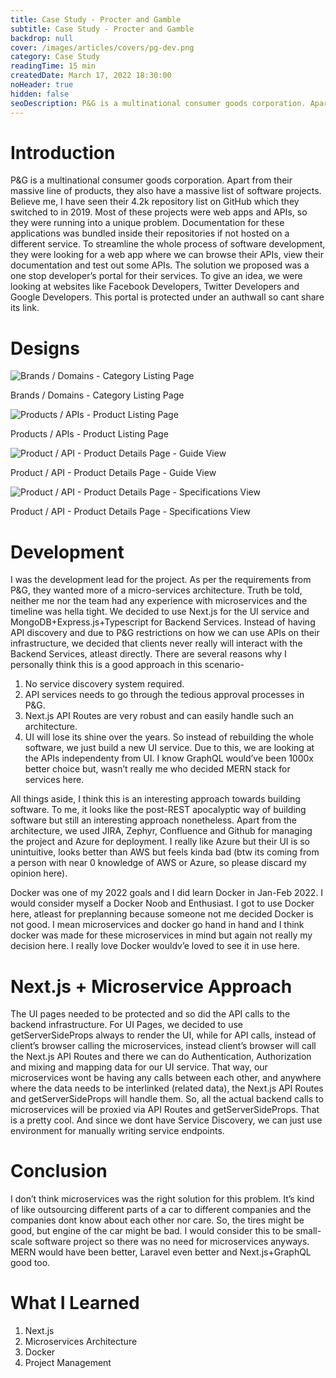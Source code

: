 ```yaml
---
title: Case Study - Procter and Gamble
subtitle: Case Study - Procter and Gamble
backdrop: null
cover: /images/articles/covers/pg-dev.png
category: Case Study
readingTime: 15 min
createdDate: March 17, 2022 18:30:00
noHeader: true
hidden: false
seoDescription: P&G is a multinational consumer goods corporation. Apart from their massive line of products, they also have a massive list of software projects. Believe me, I have seen their 4.2k repository list on GitHub which they switched to in 2019. Most of these projects were web apps and APIs, so they were running into a unique problem. Documentation for these applications was bundled inside their repositories if not hosted on a different service. To streamline the whole process of software development, they were looking for a web app where we can browse their APIs, view their documentation and test out some APIs. The solution we proposed was a one stop developer’s portal for their services.
---
```


# Introduction

P&G is a multinational consumer goods corporation. Apart from their massive line of products, they also have a massive list of software projects. Believe me, I have seen their 4.2k repository list on GitHub which they switched to in 2019. Most of these projects were web apps and APIs, so they were running into a unique problem. Documentation for these applications was bundled inside their repositories if not hosted on a different service. To streamline the whole process of software development, they were looking for a web app where we can browse their APIs, view their documentation and test out some APIs. The solution we proposed was a one stop developer’s portal for their services. To give an idea, we were looking at websites like Facebook Developers, Twitter Developers and Google Developers. This portal is protected under an authwall so cant share its link.

# Designs

![Brands / Domains - Category Listing Page](/images/articles/images/pg-clp.png)

<div className="image-heading">Brands / Domains - Category Listing Page</div>

![Products / APIs - Product Listing Page](/images/articles/images/pg-plp.png)

<div className="image-heading">Products / APIs - Product Listing Page</div>

![Product / API - Product Details Page - Guide View](/images/articles/images/pg-pdp-1.png)

<div className="image-heading">
  Product / API - Product Details Page - Guide View
</div>

![Product / API - Product Details Page - Specifications View](/images/articles/images/pg-pdp-2.png)

<div className="image-heading">
  Product / API - Product Details Page - Specifications View
</div>

# Development

I was the development lead for the project. As per the requirements from P&G, they wanted more of a micro-services architecture. Truth be told, neither me nor the team had any experience with microservices and the timeline was hella tight. We decided to use Next.js for the UI service and MongoDB+Express.js+Typescript for Backend Services. Instead of having API discovery and due to P&G restrictions on how we can use APIs on their infrastructure, we decided that clients never really will interact with the Backend Services, atleast directly. There are several reasons why I personally think this is a good approach in this scenario-

1. No service discovery system required.
2. API services needs to go through the tedious approval processes in P&G.
3. Next.js API Routes are very robust and can easily handle such an architecture.
4. UI will lose its shine over the years. So instead of rebuilding the whole software, we just build a new UI service. Due to this, we are looking at the APIs independenty from UI. I know GraphQL would’ve been 1000x better choice but, wasn’t really me who decided MERN stack for services here.

All things aside, I think this is an interesting approach towards building software. To me, it looks like the post-REST apocalyptic way of building software but still an interesting approach nonetheless. Apart from the architecture, we used JIRA, Zephyr, Confluence and Github for managing the project and Azure for deployment. I really like Azure but their UI is so unintuitive, looks better than AWS but feels kinda bad (btw its coming from a person with near 0 knowledge of AWS or Azure, so please discard my opinion here).

Docker was one of my 2022 goals and I did learn Docker in Jan-Feb 2022. I would consider myself a Docker Noob and Enthusiast. I got to use Docker here, atleast for preplanning because someone not me decided Docker is not good. I mean microservices and docker go hand in hand and I think docker was made for these microservices in mind but again not really my decision here. I really love Docker wouldv’e loved to see it in use here.

# Next.js + Microservice Approach

The UI pages needed to be protected and so did the API calls to the backend infrastructure. For UI Pages, we decided to use getServerSideProps always to render the UI, while for API calls, instead of client’s browser calling the microservices, instead client’s browser will call the Next.js API Routes and there we can do Authentication, Authorization and mixing and mapping data for our UI service. That way, our microservices wont be having any calls between each other, and anywhere where the data needs to be interlinked (related data), the Next.js API Routes and getServerSideProps will handle them. So, all the actual backend calls to microservices will be proxied via API Routes and getServerSideProps. That is a pretty cool. And since we dont have Service Discovery, we can just use environment for manually writing service endpoints.

# Conclusion

I don’t think microservices was the right solution for this problem. It’s kind of like outsourcing different parts of a car to different companies and the companies dont know about each other nor care. So, the tires might be good, but engine of the car might be bad. I would consider this to be small-scale software project so there was no need for microservices anyways. MERN would have been better, Laravel even better and Next.js+GraphQL good too.

# What I Learned

1. Next.js
2. Microservices Architecture
3. Docker
4. Project Management
